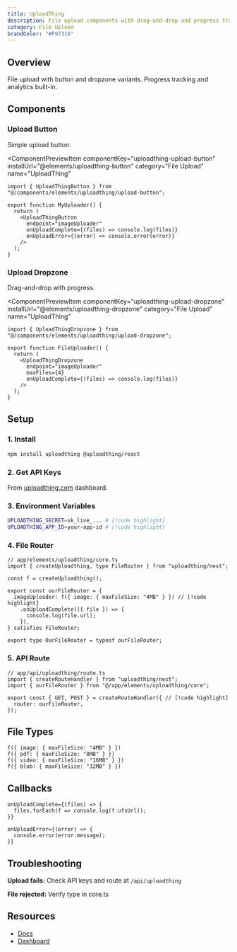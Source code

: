 ```yaml
---
title: UploadThing
description: File upload components with drag-and-drop and progress tracking
category: File Upload
brandColor: "#F97316"
---
```


## Overview

File upload with button and dropzone variants. Progress tracking and analytics built-in.

## Components

### Upload Button

Simple upload button.

<ComponentPreviewItem
  componentKey="uploadthing-upload-button"
  installUrl="@elements/uploadthing-button"
  category="File Upload"
  name="UploadThing"
>
  <UploadButtonPreview />
</ComponentPreviewItem>

```tsx
import { UploadThingButton } from "@/components/elements/uploadthing/upload-button";

export function MyUploader() {
  return (
    <UploadThingButton
      endpoint="imageUploader"
      onUploadComplete={(files) => console.log(files)}
      onUploadError={(error) => console.error(error)}
    />
  );
}
```

### Upload Dropzone

Drag-and-drop with progress.

<ComponentPreviewItem
  componentKey="uploadthing-upload-dropzone"
  installUrl="@elements/uploadthing-dropzone"
  category="File Upload"
  name="UploadThing"
>
  <UploadDropzonePreview />
</ComponentPreviewItem>

```tsx
import { UploadThingDropzone } from "@/components/elements/uploadthing/upload-dropzone";

export function FileUploader() {
  return (
    <UploadThingDropzone
      endpoint="imageUploader"
      maxFiles={4}
      onUploadComplete={(files) => console.log(files)}
    />
  );
}
```

## Setup

### 1. Install

```bash
npm install uploadthing @uploadthing/react
```

### 2. Get API Keys

From [uploadthing.com](https://uploadthing.com) dashboard.

### 3. Environment Variables

```bash
UPLOADTHING_SECRET=sk_live_... # [!code highlight]
UPLOADTHING_APP_ID=your-app-id # [!code highlight]
```

### 4. File Router

```tsx
// app/elements/uploadthing/core.ts
import { createUploadthing, type FileRouter } from "uploadthing/next";

const f = createUploadthing();

export const ourFileRouter = {
  imageUploader: f({ image: { maxFileSize: "4MB" } }) // [!code highlight]
    .onUploadComplete(({ file }) => {
      console.log(file.url);
    }),
} satisfies FileRouter;

export type OurFileRouter = typeof ourFileRouter;
```

### 5. API Route

```tsx
// app/api/uploadthing/route.ts
import { createRouteHandler } from "uploadthing/next";
import { ourFileRouter } from "@/app/elements/uploadthing/core";

export const { GET, POST } = createRouteHandler({ // [!code highlight]
  router: ourFileRouter,
});
```

## File Types

```tsx
f({ image: { maxFileSize: "4MB" } })
f({ pdf: { maxFileSize: "8MB" } })
f({ video: { maxFileSize: "16MB" } })
f({ blob: { maxFileSize: "32MB" } })
```

## Callbacks

```tsx
onUploadComplete={(files) => {
  files.forEach(f => console.log(f.ufsUrl));
}}

onUploadError={(error) => {
  console.error(error.message);
}}
```

## Troubleshooting

**Upload fails:** Check API keys and route at `/api/uploadthing`

**File rejected:** Verify type in core.ts

## Resources

- [Docs](https://docs.uploadthing.com)
- [Dashboard](https://uploadthing.com/dashboard)
